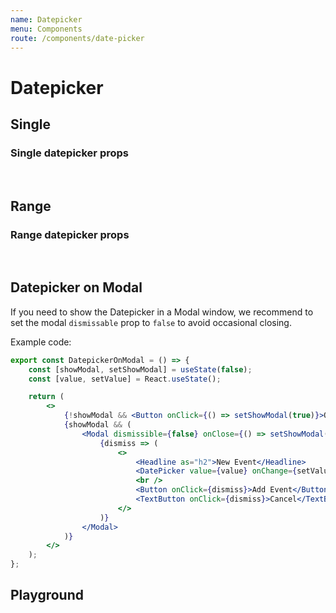 ```yaml
---
name: Datepicker
menu: Components
route: /components/date-picker
---
```



# Datepicker

## Single

<ControlledDatepickerSingleInput label="Date" />

### Single datepicker props

<DatepickerSingleInputPropsTable />
<br />
<StyledSystemLinks component="DatePicker" supportedProps={['margin', 'width']} />

## Range

<ControlledDatepickerRangeInput label="Date Range" />

### Range datepicker props

<DatepickerRangeInputPropsTable />
<br />
<StyledSystemLinks component="DateRangePicker" supportedProps={['margin', 'width']} />

## Datepicker on Modal

If you need to show the Datepicker in a Modal window, we recommend to set the modal `dismissable` prop to `false` to avoid
occasional closing.

<DatepickerOnModal />

Example code:

```jsx
export const DatepickerOnModal = () => {
    const [showModal, setShowModal] = useState(false);
    const [value, setValue] = React.useState();

    return (
        <>
            {!showModal && <Button onClick={() => setShowModal(true)}>Open Modal with Datepicker</Button>}
            {showModal && (
                <Modal dismissible={false} onClose={() => setShowModal(false)}>
                    {dismiss => (
                        <>
                            <Headline as="h2">New Event</Headline>
                            <DatePicker value={value} onChange={setValue} />
                            <br />
                            <Button onClick={dismiss}>Add Event</Button>
                            <TextButton onClick={dismiss}>Cancel</TextButton>
                        </>
                    )}
                </Modal>
            )}
        </>
    );
};
```

## Playground

<Playground>
    <DatePicker />
    <br />
    <br />
    <DateRangePicker />
</Playground>
